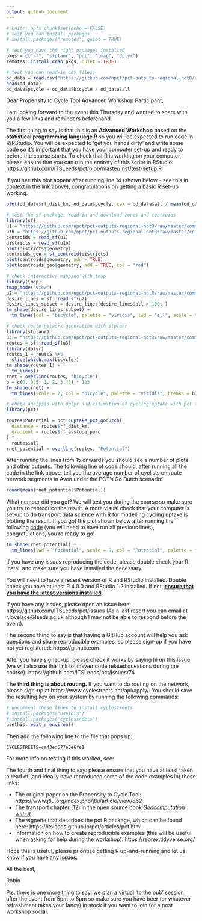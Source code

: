 ```yaml
---
output: github_document
---
```



```r
# knitr::opts_chunk$set(echo = FALSE)
# test you can install packages
# install.packages("remotes", quiet = TRUE)

# test you have the right packages installed
pkgs = c("sf", "stplanr", "pct", "tmap", "dplyr")
remotes::install_cran(pkgs, quiet = TRUE)

# test you can read-in csv files:
od_data = read.csv("https://github.com/npct/pct-outputs-regional-notR/raw/master/commute/msoa/avon/od_attributes.csv")
head(od_data)
od_data$pcycle = od_data$bicycle / od_data$all
```


Dear Propensity to Cycle Tool Advanced Workshop Participant,

I am looking forward to the event this Thursday and wanted to share with you a few links and reminders beforehand.

The first thing to say is that this is an **Advanced Workshop** based on the **statistical programming language R** so you will be expected to run code in R/RStudio.
You will be expected to 'get you hands dirty' and write some code so it's important that you have your computer set-up and ready to before the course starts.
To check that R is working on your computer, please ensure that you can run the entirety of this script in RStudio: https://github.com/ITSLeeds/pct/blob/master/inst/test-setup.R

If you see this plot appear after running line 14 (shown below - see this in context in the link above), congratulations on getting a basic R set-up working.

```r
plot(od_data$rf_dist_km, od_data$pcycle, cex = od_data$all / mean(od_data$all))
```


```r
# test the sf package: read-in and download zones and centroids
library(sf)
u1 = "https://github.com/npct/pct-outputs-regional-notR/raw/master/commute/msoa/avon/c.geojson"
u1b = "https://github.com/npct/pct-outputs-regional-notR/raw/master/commute/msoa/avon/z.geojson"
centroids = read_sf(u1)
districts = read_sf(u1b)
plot(districts$geometry)
centroids_geo = st_centroid(districts)
plot(centroids$geometry, add = TRUE)
plot(centroids_geo$geometry, add = TRUE, col = "red")

# check interactive mapping with tmap
library(tmap)
tmap_mode("view")
u2 = "https://github.com/npct/pct-outputs-regional-notR/raw/master/commute/msoa/avon/l.geojson"
desire_lines = sf::read_sf(u2)
desire_lines_subset = desire_lines[desire_lines$all > 100, ]
tm_shape(desire_lines_subset) +
  tm_lines(col = "bicycle", palette = "viridis", lwd = "all", scale = 9)

# check route network generation with stplanr
library(stplanr)
u3 = "https://github.com/npct/pct-outputs-regional-notR/raw/master/commute/msoa/avon/rf.geojson"
routes = sf::read_sf(u3)
library(dplyr)
routes_1 = routes %>%
  slice(which.max(bicycle))
tm_shape(routes_1) +
  tm_lines()
rnet = overline(routes, "bicycle")
b = c(0, 0.5, 1, 2, 3, 8) * 1e3
tm_shape(rnet) +
  tm_lines(scale = 2, col = "bicycle", palette = "viridis", breaks = b)

# check analysis with dplyr and estimation of cycling uptake with pct function
library(pct)

routes$Potential = pct::uptake_pct_godutch(
  distance = routes$rf_dist_km,
  gradient = routes$rf_avslope_perc
) *
  routes$all
rnet_potential = overline(routes, "Potential")
```

After running the lines from 15 onwards you should see a number of plots and other outputs.
The following line of code should, after running all the code in the link above, tell you the average number of cyclists on route network segments in Avon under the PCT's Go Dutch scenario:

```r
round(mean(rnet_potential$Potential))
```

What number did you get? We will test you during the course so make sure you try to reproduce the result.
A more visual check that your computer is set-up to do transport data science with R for modelling cycling uptake is plotting the result.
If you got the plot shown below after running the following [code](https://github.com/ITSLeeds/pct/blob/8fb7b876a3b372c728c8e09f1a2a2004272b37d0/inst/test-setup.R#L59-L60) (you will need to have run all previous lines), congratulations, you're ready to go!

```r
tm_shape(rnet_potential) +
  tm_lines(lwd = "Potential", scale = 9, col = "Potential", palette = "viridis", breaks = b)
```

If you have any issues reproducing the code, please double check your R install and make sure you have installed the necessary.

You will need to have a recent version of R and RStudio installed.
Double check you have at least R 4.0.0 and RStudio 1.2 installed.
If not, [**ensure that you have the latest versions installed**](https://rstudio-education.github.io/hopr/starting.html).

If you have any issues, please open an issue here: https://github.com/ITSLeeds/pct/issues
(As a last resort you can email at r.lovelace@leeds.ac.uk although I may not be able to respond before the event).

The second thing to say is that having a GitHub account will help you ask questions and share reproducible examples, so please sign-up if you have not yet registered: https://github.com

After you have signed-up, please check it works by saying hi on this issue (we will also use this link to answer code related questions during the course): https://github.com/ITSLeeds/pct/issues/74

The **third thing is about routing.** If you want to do routing on the network, please sign-up at https://www.cyclestreets.net/api/apply/. You should save the resulting key on your system by running the following commands:

```r
# uncomment these lines to install cyclestreets
# install.packages("usethis")
# install.packages("cyclestreets")
usethis::edit_r_environ()
```

Then add the following line to the file that pops up:

```
CYCLESTREETS=ca43ed677e5e6fe1
```

For more info on testing if this worked, see: 

The fourth and final thing to say: please ensure that you have at least taken a read of (and ideally have reproduced some of the code examples in) these links:

- The original paper on the Propensity to Cycle Tool: https://www.jtlu.org/index.php/jtlu/article/view/862
- The transport chapter ([12](https://geocompr.robinlovelace.net/transport.html)) in the open source book [*Geocomputation with R*](https://geocompr.robinlovelace.net/)
- The vignette that describes the pct R package, which can be found here: https://itsleeds.github.io/pct/articles/pct.html
- Information on how to create reproducible examples (this will be useful when asking for help during the workshop): https://reprex.tidyverse.org/

Hope this is useful, please prioritise getting R up-and-running and let us know if you have any issues.

All the best,

Robin

P.s. there is one more thing to say: we plan a virtual 'to the pub' session after the event from 5pm to 6pm so make sure you have beer (or whatever refreshment takes your fancy) in stock if you want to join for a post workshop social.
